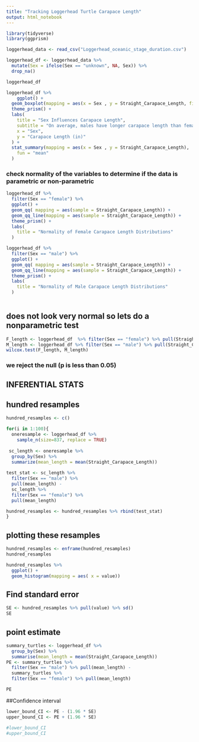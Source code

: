 ```yaml
---
title: "Tracking Loggerhead Turtle Carapace Length"
output: html_notebook
---
```


```r
library(tidyverse)
library(ggprism)
```

```r
loggerhead_data <- read_csv("Loggerhead_oceanic_stage_duration.csv")

loggerhead_df <- loggerhead_data %>%
  mutate(Sex = ifelse(Sex == "unknown", NA, Sex)) %>% 
  drop_na()

loggerhead_df

```


```r
loggerhead_df %>%
    ggplot() + 
  geom_boxplot(mapping = aes(x = Sex , y = Straight_Carapace_Length, fill = Sex)) +
  theme_prism() +
  labs(
    title = "Sex Influences Carapace Length", 
    subtitle = "On average, males have longer carapace length than females",
    x = "Sex",
    y = "Carapace Length (in)"
  ) +
  stat_summary(mapping = aes(x = Sex , y = Straight_Carapace_Length), 
    fun = "mean"
  )

```


### check normality of the variables to determine if the data is parametric or non-parametric

```r
loggerhead_df %>%
  filter(Sex == "female") %>% 
  ggplot() +
  geom_qq( mapping = aes(sample = Straight_Carapace_Length)) +
  geom_qq_line(mapping = aes(sample = Straight_Carapace_Length)) + 
  theme_prism() + 
  labs(
    title = "Normality of Female Carapace Length Distributions"
  )

loggerhead_df %>%
  filter(Sex == "male") %>% 
  ggplot() +
  geom_qq( mapping = aes(sample = Straight_Carapace_Length)) +
  geom_qq_line(mapping = aes(sample = Straight_Carapace_Length)) +
  theme_prism() + 
  labs(
    title = "Normality of Male Carapace Length Distributions"
  )
  
```

## does not look very normal so lets do a nonparametric test 

```r
F_length <- loggerhead_df  %>% filter(Sex == "female") %>% pull(Straight_Carapace_Length)
M_length <- loggerhead_df %>% filter(Sex == "male") %>% pull(Straight_Carapace_Length)
wilcox.test(F_length, M_length)
```
### we reject the null (p is less than 0.05)

## INFERENTIAL STATS

## hundred resamples 

```r
hundred_resamples <- c()

for(i in 1:100){
  oneresample <- loggerhead_df %>%
    sample_n(size=837, replace = TRUE)
  
 sc_length <- oneresample %>% 
  group_by(Sex) %>%
  summarize(mean_length = mean(Straight_Carapace_Length))
  
test_stat <- sc_length %>% 
  filter(Sex == "male") %>% 
  pull(mean_length) -
  sc_length %>%
  filter(Sex == "female") %>%
  pull(mean_length)

hundred_resamples <- hundred_resamples %>% rbind(test_stat)
}

```

## plotting these resamples
```r
hundred_resamples <- enframe(hundred_resamples)
hundred_resamples 

hundred_resamples %>% 
  ggplot() +
  geom_histogram(mapping = aes( x = value))
```
## Find standard error 
```r
SE <- hundred_resamples %>% pull(value) %>% sd()
SE
```
## point estimate
```r
summary_turtles <- loggerhead_df %>% 
  group_by(Sex) %>%
  summarise(mean_length = mean(Straight_Carapace_Length))
PE <- summary_turtles %>% 
  filter(Sex == "male") %>% pull(mean_length) -
  summary_turtles %>%
  filter(Sex == "female") %>% pull(mean_length)

PE
```

##Confidence interval

```r
lower_bound_CI <- PE - (1.96 * SE) 
upper_bound_CI <- PE + (1.96 * SE)

#lower_bound_CI
#upper_bound_CI
```